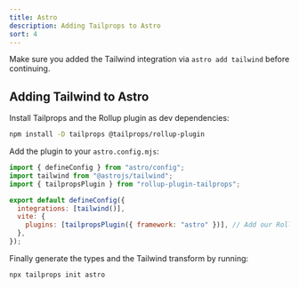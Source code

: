 ```yaml
---
title: Astro
description: Adding Tailprops to Astro
sort: 4
---
```


Make sure you added the Tailwind integration via `astro add tailwind` before continuing.

## Adding Tailwind to Astro

Install Tailprops and the Rollup plugin as dev dependencies:

```bash
npm install -D tailprops @tailprops/rollup-plugin
```

Add the plugin to your `astro.config.mjs`:

```js
import { defineConfig } from "astro/config";
import tailwind from "@astrojs/tailwind";
import { tailpropsPlugin } from "rollup-plugin-tailprops";

export default defineConfig({
  integrations: [tailwind()],
  vite: {
    plugins: [tailpropsPlugin({ framework: "astro" })], // Add our Rollup plugin here
  },
});
```

Finally generate the types and the Tailwind transform by running:

```bash
npx tailprops init astro
```
